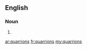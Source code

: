 ==English==

===Noun===
{{head|en|plural}}

# {{plural of|quarrion|lang=en}}

[[ar:quarrions]]
[[fr:quarrions]]
[[my:quarrions]]